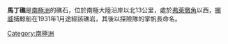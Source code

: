 {{coord|67|34|S|65|31|E|source:GNIS|display=title}}

'''馬丁礁'''是[[南極洲|南極洲]]的礁石，位於南極大陸沿岸以北13公里，處於[[弗萊徹角|弗萊徹角]]以西，[[挪威|挪威]]捕鯨船在1931年1月途經該礁岩，其後以探險隊的掌帆長命名。

{{Antarctica-geo-stub}}
[[Category:南極洲|Category:南極洲]]